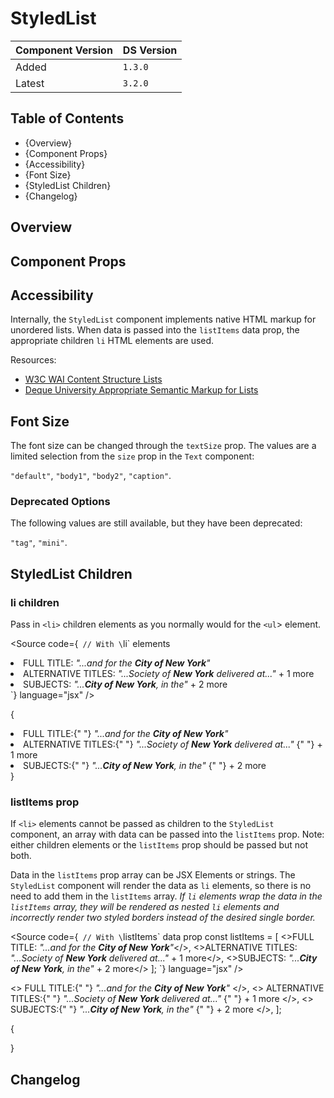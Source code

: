

<Meta of={StyledListStories} />

# StyledList

| Component Version | DS Version |
| ----------------- | ---------- |
| Added             | `1.3.0`    |
| Latest            | `3.2.0`    |

## Table of Contents

- {<Link href="#overview" target="_self">Overview</Link>}
- {<Link href="#component-props" target="_self">Component Props</Link>}
- {<Link href="#accessibility" target="_self">Accessibility</Link>}
- {<Link href="#font-size" target="_self">Font Size</Link>}
- {<Link href="#styledlist-children" target="_self">StyledList Children</Link>}
- {<Link href="#changelog" target="_self">Changelog</Link>}

## Overview

<Description of={StyledListStories} />

## Component Props

<Canvas of={StyledListStories.WithControls} />

<ArgTypes of={StyledListStories.WithControls} />

## Accessibility

Internally, the `StyledList` component implements native HTML markup for
unordered lists. When data is passed into the `listItems` data prop, the
appropriate children `li` HTML elements are used.

Resources:

- [W3C WAI Content Structure Lists](https://www.w3.org/WAI/tutorials/page-structure/content/#lists)
- [Deque University Appropriate Semantic Markup for Lists](https://dequeuniversity.com/tips/list-markup)

## Font Size

The font size can be changed through the `textSize` prop. The values are a
limited selection from the `size` prop in the `Text` component:

`"default"`, `"body1"`, `"body2"`, `"caption"`.

<Canvas of={StyledListStories.FontSizes} />

### Deprecated Options

The following values are still available, but they have been deprecated:

`"tag"`, `"mini"`.

<Canvas of={StyledListStories.DeprecatedFontSizes} />

## StyledList Children

### li children

Pass in `<li>` children elements as you normally would for the `<ul`> element.

<Source
  code={`
// With \`li\` elements
<StyledList>
  <li>
    FULL TITLE: <i>"...and for the <b>City of New York</b>"</i>
  </li>
  <li>
    ALTERNATIVE TITLES: <i>"...Society of <b>New York</b> delivered at..."</i> + 1 more
  </li>
  <li>SUBJECTS: <i>"...<b>City of New York</b>, in the"</i> + 2 more</li>
</StyledList>
`}
  language="jsx"
/>

{

<StyledList>
  <li>
    FULL TITLE:{" "}
    <i>
      "...and for the <b>City of New York</b>"
    </i>
  </li>
  <li>
    ALTERNATIVE TITLES:{" "}
    <i>
      "...Society of <b>New York</b> delivered at..."
    </i>{" "}
    + 1 more
  </li>
  <li>
    SUBJECTS:{" "}
    <i>
      "...<b>City of New York</b>, in the"
    </i>{" "}
    + 2 more
  </li>
</StyledList>
}

### listItems prop

If `<li>` elements cannot be passed as children to the `StyledList` component,
an array with data can be passed into the `listItems` prop. Note: either
children elements or the `listItems` prop should be passed but not both.

Data in the `listItems` prop array can be JSX Elements or strings. The
`StyledList` component will render the data as `li` elements, so there is no
need to add them in the `listItems` array. _If `li` elements wrap the data in the
`listItems` array, they will be rendered as nested `li` elements and incorrectly
render two styled borders instead of the desired single border._

<Source
  code={`
// With \`listItems\` data prop
const listItems = [
  <>FULL TITLE: <i>"...and for the <b>City of New York</b>"</i></>,
  <>ALTERNATIVE TITLES: <i>"...Society of <b>New York</b> delivered at..."</i> + 1 more</>,
  <>SUBJECTS: <i>"...<b>City of New York</b>, in the"</i> + 2 more</>
];
<StyledList listItems={listItems} />
`}
  language="jsx"
/>

  <>
    FULL TITLE:{" "}
    <i>
      "...and for the <b>City of New York</b>"
    </i>
  </>,
  <>
    ALTERNATIVE TITLES:{" "}
    <i>
      "...Society of <b>New York</b> delivered at..."
    </i>{" "}
    + 1 more
  </>,
  <>
    SUBJECTS:{" "}
    <i>
      "...<b>City of New York</b>, in the"
    </i>{" "}
    + 2 more
  </>,
];

{

<StyledList listItems={listItems} />}

## Changelog

<ComponentChangelogTable changelogData={changelogData} />
